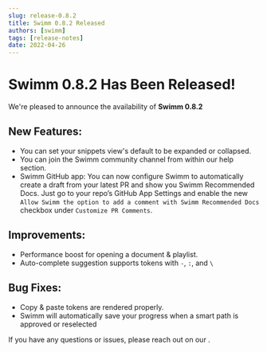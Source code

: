 ```yaml
---
slug: release-0.8.2
title: Swimm 0.8.2 Released
authors: [swimm] 
tags: [release-notes]
date: 2022-04-26
---
```


# Swimm 0.8.2 Has Been Released!

We're pleased to announce the availability of **Swimm 0.8.2**<SwimmMoji text="release"/>

<SwimmReleaseBlogPost version="0.8.2" />

<SwimmReleaseVideo version="0.8.2" />

## New Features:
 - You can set your snippets view's default to be expanded or collapsed.
 - You can join the Swimm community channel from within our help section.
 - Swimm GitHub app: You can now configure Swimm to automatically create a draft 
 from your latest PR and show you Swimm Recommended Docs. Just go to your repo’s GitHub App Settings 
 and enable the new `Allow Swimm the option to add a comment with Swimm Recommended Docs` checkbox under `Customize PR Comments`.

## Improvements:
 - Performance boost for opening a document & playlist.
 - Auto-complete suggestion supports tokens with `-`, `:`, and `\`

## Bug Fixes:
 - Copy & paste tokens are rendered properly.
 - Swimm will automatically save your progress when a smart path is approved or reselected 


If you have any questions or issues, please reach out on our <SwimmLink target="slack" />.

<SwimmReleaseTweet version="0.8.2" />
